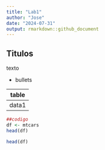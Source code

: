 ```yaml
---
title: "Lab1"
author: "Jose"
date: "2024-07-31"
output: rmarkdown::github_document
---
```


## Titulos
texto

* bullets

|table |
|------|
|data1 |


```r
##codigo
df <- mtcars
head(df)

```



```r
head(df)
```


